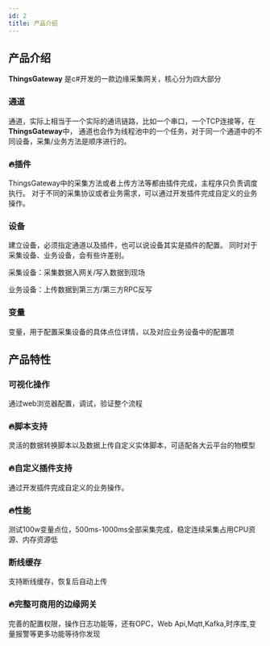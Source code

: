 ```yaml
---
id: 2
title: 产品介绍
---
```


## 产品介绍

**ThingsGateway** 是c#开发的一款边缘采集网关，核心分为四大部分

### 通道

通道，实际上相当于一个实际的通讯链路，比如一个串口，一个TCP连接等，在**ThingsGateway**中，
通道也会作为线程池中的一个任务，对于同一个通道中的不同设备，采集/业务方法是顺序进行的。

### 🔥插件

ThingsGateway中的采集方法或者上传方法等都由插件完成，主程序只负责调度执行。
对于不同的采集协议或者业务需求，可以通过开发插件完成自定义的业务操作。

### 设备

建立设备，必须指定通道以及插件，也可以说设备其实是插件的配置。
同时对于采集设备、业务设备，会有些许差别。

采集设备：采集数据入网关/写入数据到现场

业务设备：上传数据到第三方/第三方RPC反写

### 变量

变量，用于配置采集设备的具体点位详情，以及对应业务设备中的配置项





## 产品特性



### 可视化操作

通过web浏览器配置，调试，验证整个流程

### 🔥脚本支持

灵活的数据转换脚本以及数据上传自定义实体脚本，可适配各大云平台的物模型

### 🔥自定义插件支持

通过开发插件完成自定义的业务操作。

### 🔥性能

测试100w变量点位，500ms-1000ms全部采集完成，稳定连续采集占用CPU资源、内存资源低

### 断线缓存

支持断线缓存，恢复后自动上传

### 🔥完整可商用的边缘网关

完善的配置权限，操作日志功能等，还有OPC，Web Api,Mqtt,Kafka,时序库,变量报警等更多功能等待你发现
